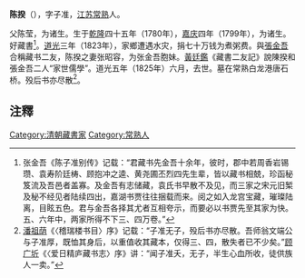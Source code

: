 {{Otheruses|subject=一位古代人物|other=對陳姓閣揆（行政院長）的一種稱呼|行政院院長}}
'''陈揆'''（{{bd|1780年||1825年||Chen}}），字子准，[[江苏省|江苏]][[常熟市|常熟]]人。

父陈莹，为诸生。生于[[乾隆|乾隆]]四十五年（1780年），[[嘉庆|嘉庆]]四年（1799年），为诸生。好藏書<ref>张金吾《陈子准别传》记载：“君藏书先金吾十余年，彼时，郡中若周香岩锡瓒、袁寿阶廷梼、顾抱冲之逵、黄尧圃丕烈四先生辈，皆以藏书相兢，珍函秘笈流及吾邑者盖寡。及金吾有志储藏，袁氏书早散不及见，而三家之宋元旧椠及秘不经见者陆续四出，嘉湖书贾往往捆载而来。阅之如入龙宫宝藏，璀璨陆离，目眩五色。君与金吾各择其尤者互相夸示，而要必以书贾先至其家为快。五、六年中，两家所得不下三、四万卷。”</ref>。[[道光|道光]]三年（1823年），家鄉遭遇水灾，捐七十万钱为煮粥费。與[[张金吾|張金吾]]合稱藏书二友，陈揆之妻张昭容，为张金吾胞妹。[[黃廷鑑|黃廷鑑]]《藏書二友記》說陳揆和張金吾二人“家世儒學”。道光五年（1825年）六月，去世。墓在常熟白龙港唐石桥。殁后书亦尽散<ref>[[潘祖荫|潘祖荫]]《〈稽瑞楼书目〉序》记载：“子准无子，殁后书亦尽散。吾师翁文端公与子准厚，既恤其身后，以重值收其藏本，仅得三、四，散失者已不少矣。”[[顾广圻|顾广圻]]《〈爱日精庐藏书志〉序》讲：“闻子准夭，无子，半生心血所收，徒供族人一卖。”</ref>。

== 注釋 ==
{{reflist|2}}
{{DEFAULTSORT:Chen陈}}

[[Category:清朝藏書家|Category:清朝藏書家]]
[[Category:常熟人|Category:常熟人]]